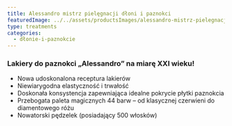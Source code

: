 ```yaml
---
title: Alessandro mistrz pielęgnacji dłoni i paznokci
featuredImage: ../../assets/productsImages/alessandro-mistrz-pielegnacji-dloni-i-paznokci.jpg
type: treatments
categories:
  - dłonie-i-paznokcie
---
```


### Lakiery do paznokci „Alessandro” na miarę XXI wieku!

- Nowa udoskonalona receptura lakierów
- Niewiarygodna elastyczność i trwałość
- Doskonała konsystencja zapewniająca idealne pokrycie płytki paznokcia
- Przebogata paleta magicznych 44 barw – od klasycznej czerwieni do diamentowego różu
- Nowatorski pędzelek (posiadający 500 włosków)
